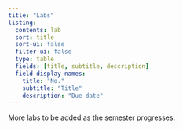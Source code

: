 ```yaml
---
title: "Labs"
listing:
  contents: lab
  sort: title
  sort-ui: false
  filter-ui: false
  type: table
  fields: [title, subtitle, description]
  field-display-names:
    title: "No."
    subtitle: "Title"
    description: "Due date"
---
```


More labs to be added as the semester progresses.
